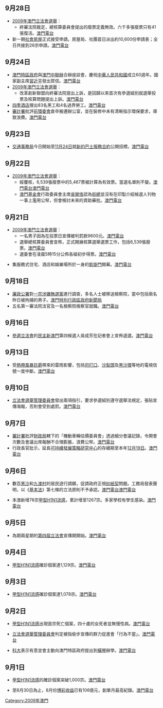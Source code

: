 ==9月28日==
*[[2009年澳門立法會選舉|2009年澳門立法會選舉]]：
**終審法院裁定，總核算委員會提出的廢票定義無效。六千多張廢票只有41張復活。[http://www.tdm.com.mo/c_radio/news/index.php?id=105062 澳門電台]{{Wayback|url=http://www.tdm.com.mo/c_radio/news/index.php?id=105062 |date=20190822021112 }}
*新一期[[社會房屋|社會房屋]]正式接受申請。房屋局、社團首日派出約10,600份申請表；全日共接到26宗申請。[http://www.tdm.com.mo/c_radio/news/index.php?id=105066 澳門電台]{{Wayback|url=http://www.tdm.com.mo/c_radio/news/index.php?id=105066 |date=20160305065220 }}

==9月24日==
*[[澳門特區政府|澳門特區政府]]與[[中央人民政府駐澳門特別行政區聯絡辦公室|澳門中聯辦]]合辦座談會，慶祝[[中華人民共和國|中華人民共和國]]成立60週年。國家副主席[[習近平|習近平]]發出賀信。[http://www.tdm.com.mo/c_radio/news/index.php?id=104904 澳門電台]{{Wayback|url=http://www.tdm.com.mo/c_radio/news/index.php?id=104904 |date=20160305065246 }}
*[[2009年澳門立法會選舉|2009年澳門立法會選舉]]：
**改革創新聯盟向終審法院提出上訴，是回歸以來首次有參選組別就選舉投票及核算問題提出上訴。[http://www.tdm.com.mo/c_radio/news/index.php?id=104919 澳門電台]{{Wayback|url=http://www.tdm.com.mo/c_radio/news/index.php?id=104919 |date=20171107013034 }}
*[[四季酒店_(澳門)|四季酒店]]搜出83名黑工和4名過界勞工。[http://www.tdm.com.mo/c_radio/news/index.php?id=104928 澳門電台]{{Wayback|url=http://www.tdm.com.mo/c_radio/news/index.php?id=104928 |date=20160305065516 }}
*[[審計署_(澳門)|審計署]]批評[[環境保護局|前環委會]]倉卒搬遷辦公室，並在裝修中未有清晰指示環保要求，導致浪費。[http://www.tdm.com.mo/c_radio/news/index.php?id=104917 澳門電台]{{Wayback|url=http://www.tdm.com.mo/c_radio/news/index.php?id=104917 |date=20190822021134 }}

==9月23日==
*[[交通事務局|交通事務局]]今日開始至[[11月24日|11月24日]]就[[澳門交通|新的巴士服務合約]]公開招標。[http://www.tdm.com.mo/c_radio/news/index.php?id=104860 澳門電台]{{Wayback|url=http://www.tdm.com.mo/c_radio/news/index.php?id=104860 |date=20160305064955 }}

==9月22日==
*[[2009年澳門立法會選舉|2009年澳門立法會選舉]]：
**經覆核，6,539張廢票中的5,467票被計算為有效票。當選名單則不變。[http://www.tdm.com.mo/c_radio/news/index.php?id=104850 澳門電台]{{Wayback|url=http://www.tdm.com.mo/c_radio/news/index.php?id=104850 |date=20160305064111 }}[http://www.tdm.com.mo/c_radio/news/index.php?id=104845 澳門電台]{{Wayback|url=http://www.tdm.com.mo/c_radio/news/index.php?id=104845 |date=20160305002728 }}
**[[澳門基金會|澳門基金會]]行政委員會主席[[吳榮恪|吳榮恪]]認為[[街總|街總]]並沒有在印製介紹候選人刊物一事上濫用公帑，但會檢討未來的資助審批。[http://www.tdm.com.mo/c_radio/news/index.php?id=104842 澳門電台]{{Wayback|url=http://www.tdm.com.mo/c_radio/news/index.php?id=104842 |date=20160305062901 }}

==9月21日==
*[[2009年澳門立法會選舉|2009年澳門立法會選舉]]：
**一名男子因為在投票日宣傳被判罰款9600元。[http://www.tdm.com.mo/c_radio/news/index.php?id=104807 澳門電台]{{Wayback|url=http://www.tdm.com.mo/c_radio/news/index.php?id=104807 |date=20160305064828 }}　
**選舉總核算委員會宣佈，正式開展核算選舉選票工作，包括6,539張廢票。[http://www.tdm.com.mo/c_radio/news/index.php?id=104790 澳門電台]{{Wayback|url=http://www.tdm.com.mo/c_radio/news/index.php?id=104790 |date=20160305064944 }}
**選委會在凌晨5時15分公佈各組初步得票。[http://www.tdm.com.mo/c_radio/news/index.php?id=104781 澳門電台]{{Wayback|url=http://www.tdm.com.mo/c_radio/news/index.php?id=104781 |date=20160305005840 }}

*集服務式住宅、酒店和娛樂場所於一身的[[凱旋門_(澳門)|凱旋門]]開幕。[http://www.tdm.com.mo/c_radio/news/index.php?id=104806 澳門電台]{{Wayback|url=http://www.tdm.com.mo/c_radio/news/index.php?id=104806 |date=20160305064228 }}

==9月18日==
*[[廉政公署_(澳門)|廉政公署]]對[[2009年澳門立法會選舉|一宗涉嫌賄選案]]進行調查，多名人士被移送檢察院，當中包括兩名昨日被拘捕的男子。[http://www.gcs.gov.mo/showNews.php?PageLang=C&DataUcn=39855&Member=0 澳門特別行政區政府新聞局]{{Wayback|url=http://www.gcs.gov.mo/showNews.php?PageLang=C&DataUcn=39855&Member=0 |date=20170328195241 }}
*五名第一審法院法官及一名檢察院檢察官就職。[http://www.tdm.com.mo/c_radio/news/index.php?id=104658 澳門電台]{{Wayback|url=http://www.tdm.com.mo/c_radio/news/index.php?id=104658 |date=20190822021105 }}

==9月16日==
*[[2009年澳門立法會選舉|參選立法會]]的[[民主新澳門|民主新澳門]]第四候選人吳成芳在記者會上宣佈退選。[http://www.tdm.com.mo/c_radio/news/index.php?id=104573 澳門電台]{{Wayback|url=http://www.tdm.com.mo/c_radio/news/index.php?id=104573 |date=20160305062828 }}

==9月13日==
*受[[熱帶風暴柯普_(2009年)|熱帶風暴巨爵]]帶來的雷雨影響，包括[[司打口|司打口]]、[[沙梨頭|沙梨頭]]及[[黑沙環|黑沙環]]等地的電視信號一度中斷。[http://www.tdm.com.mo/c_radio/news/index.php?id=104409 澳門電台]{{Wayback|url=http://www.tdm.com.mo/c_radio/news/index.php?id=104409 |date=20160305064729 }}

==9月10日==
*[[2009年澳門立法會選舉|立法會選舉管理委員會]]發出兩項指引，要求參選組別遵守選舉法規定，張貼宣傳海報，否則會受到處罰。[http://www.tdm.com.mo/c_radio/news/index.php?id=104304 澳門電台]{{Wayback|url=http://www.tdm.com.mo/c_radio/news/index.php?id=104304 |date=20160305062719 }}

==9月7日==
*[[審計署_(澳門)|審計署]]批評[[澳門財政局|財政局]]轄下的「機動車輛估價委員會」透過細分會議記錄，令開會次數及會議出席報酬不合理膨脹，浪費公帑。[http://www.tdm.com.mo/c_radio/news/index.php?id=104194 澳門電台]{{Wayback|url=http://www.tdm.com.mo/c_radio/news/index.php?id=104194 |date=20160305005122 }}
*行政長官批示，延長[[可持續發展策略研究中心|可持續發展策略研究中心]]的存續期至本年[[12月19日|12月19日]]。[http://www.tdm.com.mo/c_radio/news/index.php?id=104176 澳門電台]{{Wayback|url=http://www.tdm.com.mo/c_radio/news/index.php?id=104176 |date=20160305063954 }}

==9月6日==
*數百[[黑沙村|黑沙]]和[[九澳村|九澳村]]的居民遊行請願，促請政府正視[[紗紙契_(澳門)|紗紙契]]問題。工務局發表聲明，以《[[基本法|基本法]]》第七條的立法原則不予承認。[http://www.tdm.com.mo/c_radio/news/index.php?id=104160 澳門電台]{{Wayback|url=http://www.tdm.com.mo/c_radio/news/index.php?id=104160 |date=20160305081416 }}[http://www.tdm.com.mo/c_radio/news/index.php?id=104162 澳門電台]{{Wayback|url=http://www.tdm.com.mo/c_radio/news/index.php?id=104162 |date=20160305064657 }}

*本澳新增78宗[[甲型H1N1流感|甲型H1N1流感]]，累計增至1267宗。多家學校有學生感染。[http://www.tdm.com.mo/c_radio/news/index.php?id=104169 澳門電台]{{Wayback|url=http://www.tdm.com.mo/c_radio/news/index.php?id=104169 |date=20160305064557 }}

==9月5日==
*為期兩星期的[[2009年澳門立法會選舉|第四屆立法會]]宣傳期開始。[http://www.tdm.com.mo/c_radio/news/index.php?id=104119 澳門電台]{{Wayback|url=http://www.tdm.com.mo/c_radio/news/index.php?id=104119 |date=20160305072501 }}

==9月4日==
*[[甲型H1N1流感|甲型H1N1流感]]確診個案達1,129宗。[http://www.tdm.com.mo/c_radio/news/index.php?id=104110 澳門電台]{{Wayback|url=http://www.tdm.com.mo/c_radio/news/index.php?id=104110 |date=20160305081213 }}

==9月3日==
*[[甲型H1N1流感|甲型H1N1流感]]確診個案達1,078宗。[http://www.tdm.com.mo/c_radio/news/index.php?id=104063 澳門電台]{{Wayback|url=http://www.tdm.com.mo/c_radio/news/index.php?id=104063 |date=20160305065340 }}

==9月2日==
*[[甲型H1N1流感|甲型H1N1流感]]出現首宗死亡個案，四十歲的女死者並無慢性病。[http://www.tdm.com.mo/c_radio/news/index.php?id=104026 澳門電台]{{Wayback|url=http://www.tdm.com.mo/c_radio/news/index.php?id=104026 |date=20160305080201 }}

*[[2009年澳門立法會選舉|立法會選舉管理委員會]]判定被指偷步宣傳的群力促進會「行為不當」。[http://www.tdm.com.mo/c_radio/news/index.php?id=104027 澳門電台]{{Wayback|url=http://www.tdm.com.mo/c_radio/news/index.php?id=104027 |date=20160305064641 }}

*[[澳門科技大學|科大]]表示有意並會主動向澳門特區政府提出到[[橫琴|橫琴]]辦學。[http://www.tdm.com.mo/c_radio/news/index.php?id=104012 澳門電台]{{Wayback|url=http://www.tdm.com.mo/c_radio/news/index.php?id=104012 |date=20160305064403 }}

==9月1日==

*[[甲型H1N1流感|甲型H1N1流感]]的確診個案突破1,000宗。[http://www.tdm.com.mo/c_radio/news/index.php?id=103992 澳門電台]{{Wayback|url=http://www.tdm.com.mo/c_radio/news/index.php?id=103992 |date=20160305062503 }}

*至8月30日為止，8月份[[澳門博彩業|博彩收益]]已有106億元，創單月最高紀錄。[http://www.tdm.com.mo/c_radio/news/index.php?id=103971 澳門電台]{{Wayback|url=http://www.tdm.com.mo/c_radio/news/index.php?id=103971 |date=20160305073525 }}
[[Category:2009年澳門|Category:2009年澳門]]